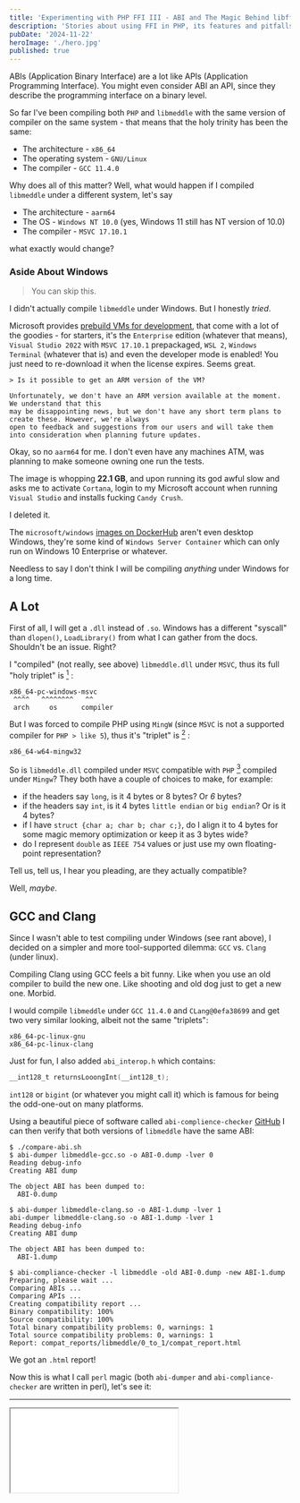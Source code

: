 ```yaml
---
title: 'Experimenting with PHP FFI III - ABI and The Magic Behind libffi'
description: 'Stories about using FFI in PHP, its features and pitfalls'
pubDate: '2024-11-22'
heroImage: './hero.jpg'
published: true
---
```


ABIs (Application Binary Interface) are a lot like APIs (Application Programming Interface).
You might even consider ABI an API, since they describe the programming interface on a binary level.

So far I've been compiling both `PHP` and `libmeddle` with the same version of compiler
on the same system - that means that the holy trinity has been the same:
- The architecture - `x86_64`
- The operating system - `GNU/Linux`
- The compiler - `GCC 11.4.0`

Why does all of this matter? Well, what would happen if I compiled `libmeddle` under a different system, let's say
- The architecture - `aarm64`
- The OS - `Windows NT 10.0` (yes, Windows 11 still has NT version of 10.0)
- The compiler - `MSVC 17.10.1`

what exactly would change?

### Aside About Windows

> You can skip this.

I didn't actually compile `libmeddle` under Windows. But I honestly *tried*.

Microsoft provides [prebuild VMs for development](https://developer.microsoft.com/en-us/windows/downloads/virtual-machines/),
that come with a lot of the goodies - for starters, it's the `Enterprise` edition (whatever that means),
`Visual Studio 2022` with `MSVC 17.10.1` prepackaged, `WSL 2`, `Windows Terminal` (whatever that is) and
even the developer mode is enabled! You just need to re-download it when the license expires. Seems great.

```
> Is it possible to get an ARM version of the VM?

Unfortunately, we don't have an ARM version available at the moment. We understand that this
may be disappointing news, but we don't have any short term plans to create these. However, we're always
open to feedback and suggestions from our users and will take them into consideration when planning future updates.
```

Okay, so no `aarm64` for me. I don't even have any machines ATM, was planning to make someone
owning one run the tests.

The image is whopping **22.1 GB**, and upon running its god awful slow and asks me to activate `Cortana`,
login to my Microsoft account when running `Visual Studio` and installs fucking `Candy Crush`.

I deleted it.

The `microsoft/windows` [images on DockerHub](https://hub.docker.com/r/microsoft/windows) aren't even desktop Windows,
they're some kind of `Windows Server Container` which can only run on Windows 10 Enterprise or whatever.

Needless to say I don't think I will be compiling *anything* under Windows for a long time.


## A Lot

First of all, I will get a `.dll` instead of `.so`. Windows has a different "syscall" than `dlopen()`, `LoadLibrary()`
from what I can gather from the docs. Shouldn't be an issue. Right?

I "compiled" (not really, see above) `libmeddle.dll` under `MSVC`, thus its full "holy triplet" is [^1] :

```
x86_64-pc-windows-msvc
 ^^^^   ^^^^^^^^   ^^
 arch     os      compiler
```

But I was forced to compile PHP using `MingW` (since `MSVC` is not a supported compiler for `PHP > like 5`), thus
it's "triplet" is [^2] :

```
x86_64-w64-mingw32
```

So is `libmeddle.dll` compiled under `MSVC` compatible with `PHP` [^3] compiled under `Mingw`? They both have a
couple of choices to make, for example:
- if the headers say `long`, is it 4 bytes or 8 bytes? Or *6* bytes?
- if the headers say `int`, is it 4 bytes `little endian` or `big endian`? Or is it 4 bytes?
- if I have `struct {char a; char b; char c;}`, do I align it to 4 bytes for some magic memory
  optimization or keep it as 3 bytes wide?
- do I represent `double` as `IEEE 754` values or just use my own floating-point representation?

Tell us, tell us, I hear you pleading, are they actually compatible?

Well, *maybe*.


## GCC and Clang

Since I wasn't able to test compiling under Windows (see rant above), I decided on a simpler and more tool-supported
dilemma: `GCC` vs. `Clang` (under linux).

Compiling Clang using GCC feels a bit funny. Like when you use an old compiler to build the new one.
Like shooting and old dog just to get a new one. Morbid.

I would compile `libmeddle` under `GCC 11.4.0` and `CLang@0efa38699` and get two very similar looking, albeit not the same
"triplets":
```
x86_64-pc-linux-gnu
x86_64-pc-linux-clang
```

Just for fun, I also added `abi_interop.h` which contains:

```c
__int128_t returnsLooongInt(__int128_t);
```

`int128` or `bigint` (or whatever you might call it) which is famous for being the odd-one-out on many platforms.

Using a beautiful piece of software called `abi-complience-checker` [GitHub](https://lvc.github.io/abi-compliance-checker/)
I can then verify that both versions of `libmeddle` have the same ABI:
```stdout
$ ./compare-abi.sh
$ abi-dumper libmeddle-gcc.so -o ABI-0.dump -lver 0
Reading debug-info
Creating ABI dump

The object ABI has been dumped to:
  ABI-0.dump

$ abi-dumper libmeddle-clang.so -o ABI-1.dump -lver 1
abi-dumper libmeddle-clang.so -o ABI-1.dump -lver 1
Reading debug-info
Creating ABI dump

The object ABI has been dumped to:
  ABI-1.dump

$ abi-compliance-checker -l libmeddle -old ABI-0.dump -new ABI-1.dump
Preparing, please wait ...
Comparing ABIs ...
Comparing APIs ...
Creating compatibility report ...
Binary compatibility: 100%
Source compatibility: 100%
Total binary compatibility problems: 0, warnings: 1
Total source compatibility problems: 0, warnings: 1
Report: compat_reports/libmeddle/0_to_1/compat_report.html
```

We got an `.html` report!

Now this is what I call `perl` magic (both `abi-dumper` and `abi-compliance-checker` are written in perl), let's see it:

---

<iframe src="/static/ffi-iii-report.html" lazy="true"/>

---


It seems like the ABI is the same! Even for `abi_interop.c` which has `__int128_t` type!

So far `libmeddle`'s ABI is the same between compilers - because the compilers `chose to do so`.

Compatibility between `gcc` and `clang` ABIs is (at least on linux for C) superb. You can see a
bit of a ruckus here and there, but as far as I see, both compilers use compatible ABIs.

A small side-note for C++: since `libffi` is incompatible with... basically any C++ ABI,
I will not continue in trying to make C++ interface work for this project [^4] . At least using `libffi`.

`cmake` made sure that some ABI is present - let's study the output of `cmake`:

```stdout
$ CC=clang CXX=c++ cmake -S . -B build
-- The C compiler identification is Clang 20.0.0
-- The CXX compiler identification is GNU 11.4.0
-- Detecting C compiler ABI info
-- Detecting C compiler ABI info - done
-- Check for working C compiler: /usr/bin/cc - skipped
-- Detecting C compile features
-- Detecting C compile features - done
-- Detecting CXX compiler ABI info
-- Detecting CXX compiler ABI info - done
-- Check for working CXX compiler: /usr/bin/c++ - skipped
[...a lot more checks...]
```

Side-note: Using different compilers for C and C++ might seem like a weird thing to do,
but isn't that uncommon (citation actually needed, I did it several times in uni when testing
c code using c++, dunno if it actually happens IRL).

If `cmake` met a compiler which did not emit ABI info, it would fail (as was the case of [Zig compiler](https://github.com/ziglang/zig/issues/20493)).
It does not check that ABIs are the same, because it has nothing to check against. It just checks
that *some* ABI is emitted.


## When ABI **Is** Different

Let's illustrate what might happen if I were a software vendor and provided you with a piece of software
(let's call it `decrypt`) that was:
- build for `x86_64` for simplicity’s sake
- compiled using my own compiler (let's call it `bestc` because it of course would be best)
- dynamically linked to system `libssl` which I of course compiled with `bestc`

My `bestc` compiler would of course implement its own ABIs, since it's the best and thus don't need
to be chained by standards.

You would run my `decrypt` binary - it would dynamically link against *yours* `libssl`.

Since my system version of `libssl`'s ABI is different from yours, some issues might pop up.
For example, when calling `SSL_library_init`, you would expect the return type to be `int`.
But in my infinite wisdom, when writing `bestc` I knew that all C functions that return int
in fact return `bool` and that `1` means success. So I did some "optimization" and all functions
returning `int` now actually return `char`.

It saves up on memory, so no harm done, right? ABI for my systems `libssl` now looks like
```c
uint8_t SSL_library_init(void);
```

...but for yours, it looks like:
```c
uint32_t SSL_library_init(void);
```

So when my `decrypt` dynamically links against your system's `libssl`, I expect `SSL_library_init();` to return a single byte:
```
0x01
```

But yours returns (assuming you are running a little endian system)
```
0x01 0x00 0x00 0x00
```

This still works! Some stack-smashing might occur, but we will leave that to the OS to figure out.

I then (somehow) successfully create a new `*SSL_ctx` and `*SSL` in `decrypt` and read from it using `my_cool_string`:
```c
my_cool_string *buf;
SSL_read(ssl, buf, buf->size);
```

`my_cool_string` is a `bestc` compiler construct that points to a dynamic `struct` that already includes
its `size` at the start and just moves the pointer at compile time over by the size `size_t`.
That's super cool and totally different from `std::basic_string` (`std::basic_string` is actually implemented extremely smart).

`SSL_read` is
```
int SSL_read(SSL *ssl, void *buf, int num);
```

`libssl` compiled using `bestc` of course works, because it moves the `*buf` over by 1
(`my_cool_string`s are max size 255 in `bestc`) but *your* `libssl` knows nothing about this bullshit,
so it just reads into the buffer and overwrites `my_cool_string.size`.

---

It might have started as a good analogy, but I got lost in creating my own compilers and structs.

Let's study a real(er) example: [PHP 7.4.19 and PHP 8.0.6 are 61.4% ABI compatible](https://abi-laboratory.pro/index.php?view=compat_report&l=php&v1=7.4.19&v2=8.0.6&obj=f3fdd&kind=abi).

This is understandable, since it's
a major release version, but still, if you used `libphp` (for some reason) and compiled a
piece of software that relied on `php_setcookie` function's parameters
`secure` `httponly` and `url_encode` being `int`s - well, they are now `_Bool`s (fancy Zend type) and thus shrunk
from 4 to 1 byte. Since `samesite` stayed `zend_string*`, the parameters will be misaligned on the call stack
and will lead to (in order of severity):

- `SEGFAULT` - will just crash (most likely in this case, since the pointer to `zend_string` will be corrupted)
- data corruption - self-explanatory
- undefined behaviour - something wierd will happen
- silent bug - something weird will happen `sometimes`, but it might work 99.9% of the time

Honestly, it is pretty hard to find *actual* critical and/or long-lasting ABI breakages since
[abi-laboratory.pro](https://abi-laboratory.pro)
seems to be serious and deliver on their project goals. Shutouts, kudos, thanks folks.


## FFI Magic

This post should not be about ABIs anyway - it should be about FFI in PHP!

`libffi`, which PHP uses for its FFI implementation tries to unify ABIs and provide
a "universal" ABI, which will most likely be compatible with the expected ABI.

Its most important function is in fact pretty simple,
```c
FFI_API
void ffi_call(ffi_cif *cif,
	      void (*fn)(void),
	      void *rvalue,
	      void **avalue);
```

Where `cif` is returned from `ffi_prep_cif`, `fn` is pointer to the function, `rvalue` is the return value
and `avalue` are the arguments. How to size the `struct`s and arguments properly is a painful process and
can be viewed in [`libffi` GitHub repository](https://github.com/libffi/libffi).

And indeed, much of the code there is about ABIs and how to find proper offsets, how to construct
function pointers properly etc.:
```
case X86_64_INTEGERSI_CLASS:
  /* Sign-extend integer arguments passed in general
     purpose registers, to cope with the fact that
     LLVM incorrectly assumes that this will be done
     (the x86-64 PS ABI does not specify this). */
```
[Link to code excerpt.](https://github.com/libffi/libffi/blob/8e3ef965c2d0015ed129a06d0f11f30c2120a413/src/x86/ffi64.c#L636-L640)

---

And of course, there are some remains of the calls made to `libffi` in PHP documentation and source, most notably today:
- [`FFI\CType::getFuncABI`](https://www.php.net/manual/en/ffi-ctype.getfuncabi.php)

So if you ever wondered why is there a function with such a weird name and abbreviation, now you know why.


## Conclusion

It isn't necessary to know about ABIs, since `libffi` abstracts a lot of it away.

The key takeaways might be:
- If possible, compile ffi-libraries with the same compiler as PHP
- Do not use C++ interfaces with FFI
- If you require tightly-knit functionality with PHP you are probably better off writing an extension
- This is in no way an exact and detailed post about ABIs

Read more:
- [C Isn't a Language @ faultlore.com](https://faultlore.com/blah/c-isnt-a-language/)
- [To Save C We Must Save ABI @ thephd.dev](https://thephd.dev/to-save-c-we-must-save-abi-fixing-c-function-abi)

As always, the code is on <ViewPathOnGithub path="/php-ffi/">GitHub</ViewPathOnGithub>.

Take care.

---

[^1]: This is just what `abicc` calls this ABI. Microsoft has a [different naming scheme](https://x.com/olafurw/status/1487092942191878149).
[^2]: Again, might not be accurate, but seems most likely from what I saw on the internet.
[^3]: I am referring to whole PHP as opposed to PHP's version of `libfii` for simplicity.
      In the process of compiling PHP with `--with-ffi` flag you also compile `libffi`.
[^4]: GCC implements [itanium C++ ABI](https://itanium-cxx-abi.github.io/cxx-abi/abi.html) while
      Clang is somewhat compliant with it. This is an issue only for C++ interoperability.
      [no_unique_address example of different ABIs between compilers](https://www.reddit.com/r/cpp/comments/sjx2mk/no_unique_addres_where_can_in_c_standard_instead/).